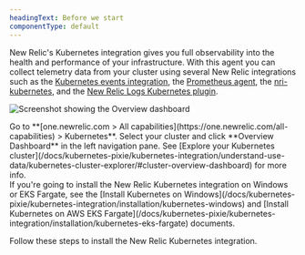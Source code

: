 ```yaml
---
headingText: Before we start
componentType: default
---
```




New Relic's Kubernetes integration gives you full observability into the health and performance of your infrastructure. With this agent you can collect telemetry data from your cluster using several New Relic integrations such as the [Kubernetes events integration](/docs/kubernetes-pixie/kubernetes-integration/understand-use-data/kubernetes-events-integration/), the [Prometheus agent](/docs/infrastructure/prometheus-integrations/install-configure-prometheus-agent/install-prometheus-agent/), the [nri-kubernetes](https://github.com/newrelic/nri-kubernetes), and the [New Relic Logs Kubernetes plugin](/docs/logs/forward-logs/kubernetes-plugin-log-forwarding/).

<img
    title="Screenshot showing the Overview dashboard"
    alt="Screenshot showing the Overview dashboard"
    src={clusterExplorerDashboardDetail}
/>

<figcaption>
    Go to <DoNotTranslate>**[one.newrelic.com > All capabilities](https://one.newrelic.com/all-capabilities) > Kubernetes**</DoNotTranslate>. Select your cluster and click <DoNotTranslate>**Overview Dashboard**</DoNotTranslate> in the left navigation pane. See [Explore your Kubernetes cluster](/docs/kubernetes-pixie/kubernetes-integration/understand-use-data/kubernetes-cluster-explorer/#cluster-overview-dashboard) for more info.
</figcaption>


<Callout variant="important">
If you're going to install the New Relic Kubernetes integration on Windows or EKS Fargate, see the [Install Kubernetes on Windows](/docs/kubernetes-pixie/kubernetes-integration/installation/kubernetes-windows) and [Install Kubernetes on AWS EKS Fargate](/docs/kubernetes-pixie/kubernetes-integration/installation/kubernetes-eks-fargate) documents.
</Callout>


Follow these steps to install the New Relic Kubernetes integration.

